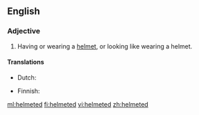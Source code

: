 ==English==

===Adjective===
{{en-adj|-}}

# Having or wearing a [[helmet]], or looking like wearing a helmet.

====Translations====
{{trans-top|wearing a helmet}}
* Dutch: {{t+|nl|gehelmd}}
{{trans-mid}}
* Finnish: {{t|fi|kypäräpäinen}}
{{trans-bottom}}

[[ml:helmeted]]
[[fi:helmeted]]
[[vi:helmeted]]
[[zh:helmeted]]